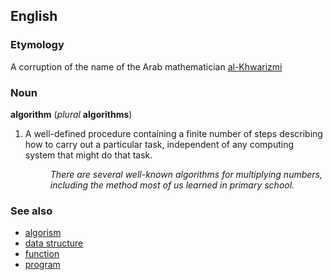 ==English==
===Etymology===
A corruption of the name of the Arab mathematician [[w:al-Khwarizmi|al-Khwarizmi]]

===Noun===
'''algorithm''' (''plural'' '''algorithms''')

#A well-defined procedure containing a finite number of steps describing how to carry out a particular task, independent of any computing system that might do that task.
#:''There are several well-known algorithms for multiplying numbers, including the method most of us learned in primary school.''

===See also===
*[[algorism]]
*[[data structure]]
*[[function]]
*[[program]]